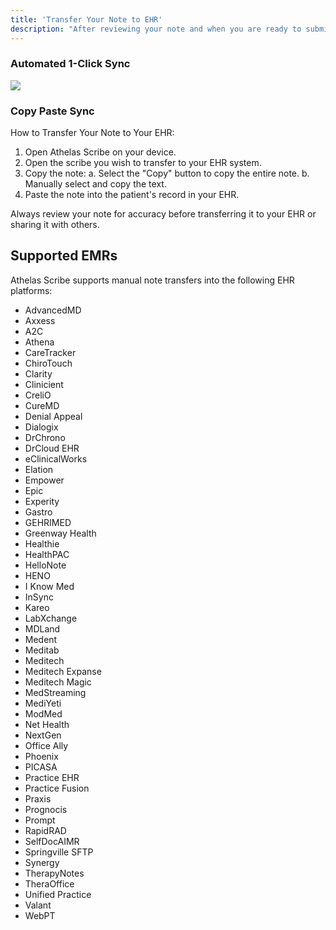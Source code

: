 ```yaml
---
title: 'Transfer Your Note to EHR'
description: "After reviewing your note and when you are ready to submit it in your EHR, follow these steps to transfer your clinical documentation."
---
```


### Automated 1-Click Sync

<Frame>
  <img src="/images/Default.png" />
</Frame>

### Copy Paste Sync

How to Transfer Your Note to Your EHR:

1. Open Athelas Scribe on your device.
2. Open the scribe you wish to transfer to your EHR system.
3. Copy the note:
    a. Select the "Copy" button to copy the entire note.
    b. Manually select and copy the text.
4. Paste the note into the patient's record in your EHR.

<Tip> Always review your note for accuracy before transferring it to your EHR or sharing it with others. </Tip>

## Supported EMRs
Athelas Scribe supports manual note transfers into the following EHR platforms:

- AdvancedMD
- Axxess
- A2C
- Athena
- CareTracker
- ChiroTouch
- Clarity
- Clinicient
- CreliO
- CureMD
- Denial Appeal
- Dialogix
- DrChrono
- DrCloud EHR
- eClinicalWorks
- Elation
- Empower
- Epic
- Experity
- Gastro
- GEHRIMED
- Greenway Health
- Healthie
- HealthPAC
- HelloNote
- HENO
- I Know Med
- InSync
- Kareo
- LabXchange
- MDLand
- Medent
- Meditab
- Meditech
- Meditech Expanse
- Meditech Magic
- MedStreaming
- MediYeti
- ModMed
- Net Health
- NextGen
- Office Ally
- Phoenix
- PICASA
- Practice EHR
- Practice Fusion
- Praxis
- Prognocis
- Prompt
- RapidRAD
- SelfDocAIMR
- Springville SFTP
- Synergy
- TherapyNotes
- TheraOffice
- Unified Practice
- Valant
- WebPT
